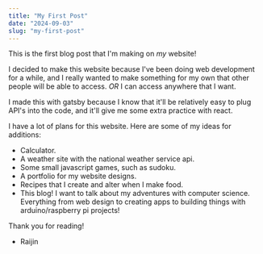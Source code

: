 ```yaml
---
title: "My First Post"
date: "2024-09-03"
slug: "my-first-post"
---
```


This is the first blog post that I'm making on *my* website! 

I decided to make this website because I've been doing web development for a while,
and I really wanted to make something for my own that other people will be able to access.
*OR* I can access anywhere that I want. 

I made this with gatsby because I know that it'll be relatively easy to plug API's 
into the code, and it'll give me some extra practice with react. 

I have a lot of plans for this website. Here are some of my ideas for additions:
* Calculator.
* A weather site with the national weather service api.
* Some small javascript games, such as sudoku.
* A portfolio for my website designs.
* Recipes that I create and alter when I make food.
* This blog! I want to talk about my adventures with computer science. Everything from web design to creating apps to building things with arduino/raspberry pi projects!


Thank you for reading!
- Raijin